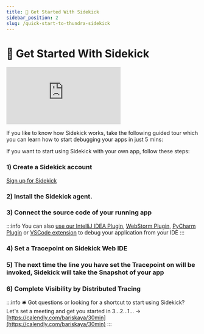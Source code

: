 ```yaml
---
title: 🏃 Get Started With Sidekick
sidebar_position: 2
slug: /quick-start-to-thundra-sidekick
---
```




# 🏃 Get Started With Sidekick


<div><iframe src="https://demo.arcade.software/C5McEt0bJRU6bkxvOGNJ?embed" frameborder="0" loading="lazy" webkitallowfullscreen mozallowfullscreen allowfullscreen></iframe></div>

<p/>

If you like to know how Sidekick works, take the following guided tour which you can learn how to start debugging your apps in just 5 mins:


<div className="w-full cols-1">
<Card title="Quick Start: To-do App" target="../plugins/sidekick-web-ide/quick-start-todo-app" isNewWindow={false}>

</Card>
</div>

<p/>

If you want to start using Sidekick with your own app, follow these steps:

### 1) Create a Sidekick account

[Sign up for Sidekick](https://app.runsidekick.com)

### 2) Install the Sidekick agent. 

<div className="w-full cols-1">
<Card title="Java agent installation" target="../agents/java/configuration" isNewWindow={false}>

</Card>
</div>

### 3) Connect the source code of your running app

<div className="w-full cols-1">
<Card title="Connect your Github Repo to Web IDE" target="../plugins/sidekick-web-ide/how-to/import-source-code" isNewWindow={false}>

</Card>
</div>

<p/>

:::info
You can also [use our IntelliJ IDEA Plugin](../plugins/intellij-idea-plugin/README.md), [WebStorm Plugin](../plugins/webstorm-plugin-node.js.md), [PyCharm Plugin](../plugins/pycharm-plugin-python.md) or [VSCode extension](../plugins/visual-studio-code-extension-python-and-node.js/README.md) to debug your application from your IDE
:::

### 4) Set a Tracepoint on Sidekick Web IDE



<div className="w-full cols-1">
<Card title="Put Tracepoints & Logpoints" target="../plugins/sidekick-web-ide/how-to/set-tracepoints" isNewWindow={false}>

</Card>
</div>


### 5) The next time the line you have set the Tracepoint on will be invoked, Sidekick will take the Snapshot of your app


<div className="w-full cols-1">
<Card title="Take Snapshots (a.k.a Tracepoint Events)" target="../plugins/sidekick-web-ide/how-to/take-snapshots-aka-tracepoint-events" isNewWindow={false}>

</Card>
</div>


### 6) **Complete Visibility by Distributed Tracing**



<div className="w-full cols-1">
<Card title="Enable TraceMap for Debugging" target="../plugins/sidekick-web-ide/how-to/use-tracemap-for-debugging" isNewWindow={false}>

</Card>
</div>

<p/>


:::info
🛎️ Got questions or looking for a shortcut to start using Sidekick? Let's set a meeting and get you started in 3...2...1... -> [https://calendly.com/bariskaya/30min](https://calendly.com/bariskaya/30min)
:::









